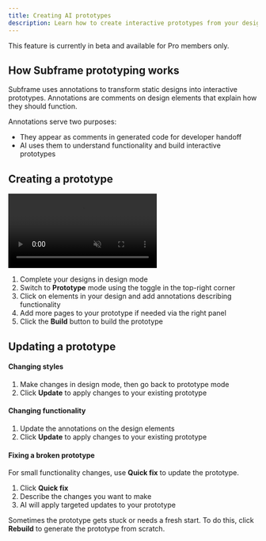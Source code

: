 ```yaml
---
title: Creating AI prototypes
description: Learn how to create interactive prototypes from your designs using Subframe's AI-powered prototyping features.
---
```


<Note>This feature is currently in beta and available for Pro members only.</Note>

## How Subframe prototyping works

Subframe uses annotations to transform static designs into interactive prototypes. Annotations are comments on design elements that explain how they should function.

Annotations serve two purposes:

- They appear as comments in generated code for developer handoff
- AI uses them to understand functionality and build interactive prototypes

## Creating a prototype

<video
  autoPlay
  muted
  loop
  playsInline
  className="w-full"
  src="https://hevpkratkeuc60w7.public.blob.vercel-storage.com/Mintlify/creating-prototypes-z4bcfmhmbnZH5wDZKyHOQgYfEm2qct.mp4"
/>

1. Complete your designs in design mode
2. Switch to **Prototype** mode using the toggle in the top-right corner
3. Click on elements in your design and add annotations describing functionality
4. Add more pages to your prototype if needed via the right panel
5. Click the **Build** button to build the prototype

## Updating a prototype

#### Changing styles

1. Make changes in design mode, then go back to prototype mode
2. Click **Update** to apply changes to your existing prototype

#### Changing functionality

1. Update the annotations on the design elements
2. Click **Update** to apply changes to your existing prototype

#### Fixing a broken prototype

For small functionality changes, use **Quick fix** to update the prototype.

1. Click **Quick fix**
2. Describe the changes you want to make
3. AI will apply targeted updates to your prototype

Sometimes the prototype gets stuck or needs a fresh start. To do this, click **Rebuild** to generate the prototype from scratch.
